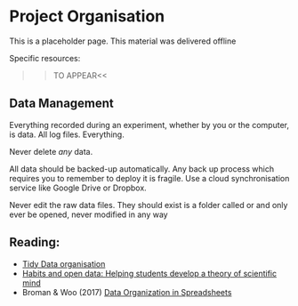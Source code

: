 # Project Organisation

This is a placeholder page. This material was delivered offline

Specific resources:
  
  >>TO APPEAR<<
  
  
## Data Management

Everything recorded during an experiment, whether by you or the computer, is data. All log files. Everything.

Never delete *any* data.

All data should be backed-up automatically. Any back up process which requires you to remember to deploy it is fragile. Use a cloud synchronisation service like Google Drive or Dropbox. 

Never edit the raw data files. They should exist is a folder called \raw or \data and only ever be opened, never modified in any way


## Reading: 
* [Tidy Data organisation](http://vita.had.co.nz/papers/tidy-data.pdf) 
* [Habits and open data: Helping students develop a theory of scientific mind ](http://bayesfactor.blogspot.co.uk/2015/11/habits-and-open-data-helping-students.html)
* Broman & Woo (2017) [Data Organization in Spreadsheets](https://www.tandfonline.com/doi/full/10.1080/00031305.2017.1375989)